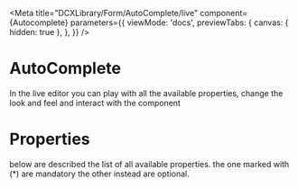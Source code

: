 
<Meta
  title="DCXLibrary/Form/AutoComplete/live"
  component={Autocomplete}
  parameters={{
    viewMode: 'docs',
    previewTabs: {
      canvas: { hidden: true },
    },
  }}
/>

# AutoComplete

In the live editor you can play with all the available properties, change the look and feel and interact with the component

<Canvas>
  <Story name="live">
    <AutocompleteLive />
  </Story>
</Canvas>

# Properties

below are described the list of all available properties. the one marked with (\*) are mandatory the other instead are optional.

<Props of={Autocomplete} />
